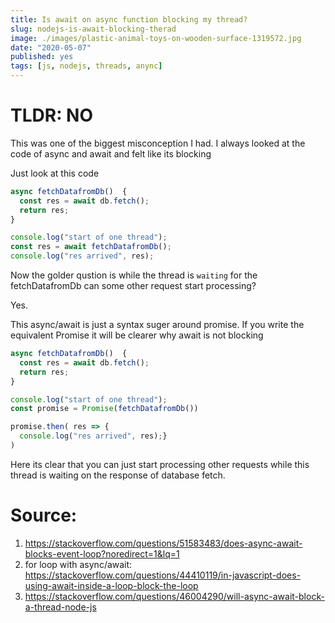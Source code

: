 ```yaml
---
title: Is await on async function blocking my thread?
slug: nodejs-is-await-blocking-therad
image: ./images/plastic-animal-toys-on-wooden-surface-1319572.jpg
date: "2020-05-07"
published: yes
tags: [js, nodejs, threads, anync]
---
```



# TLDR: NO

This was one of the biggest misconception I had. I always looked at the code of async and await and felt like its blocking

Just look at this code

<CodeDivWrapper>

<Highlight>

```js
async fetchDatafromDb()  {
  const res = await db.fetch();
  return res;
}

console.log("start of one thread");
const res = await fetchDatafromDb();
console.log("res arrived", res);
```

</Highlight>

</CodeDivWrapper>

Now the golder qustion is while the thread is `waiting` for the fetchDatafromDb can some other request start processing?

Yes.

This async/await is just a syntax suger around promise. If you write the equivalent Promise it will be clearer why await is not blocking

<CodeDivWrapper>

<Highlight>

```js
async fetchDatafromDb()  {
  const res = await db.fetch();
  return res;
}

console.log("start of one thread");
const promise = Promise(fetchDatafromDb())

promise.then( res => {
  console.log("res arrived", res);}
)
```

</Highlight>

</CodeDivWrapper>

Here its clear that you can just start processing other requests while this thread is waiting on the response of database fetch.

# Source:

1. https://stackoverflow.com/questions/51583483/does-async-await-blocks-event-loop?noredirect=1&lq=1
2. for loop with async/await: https://stackoverflow.com/questions/44410119/in-javascript-does-using-await-inside-a-loop-block-the-loop
3. https://stackoverflow.com/questions/46004290/will-async-await-block-a-thread-node-js
